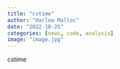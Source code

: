 ```yaml
---
title: "cstime"
author: "Harlow Malloc"
date: "2022-10-25"
categories: [news, code, analysis]
image: "image.jpg"
---
```


cstime